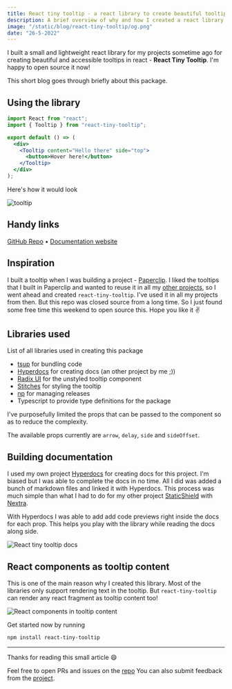 ```yaml
---
title: React tiny tooltip - a react library to create beautiful tooltips
description: A brief overview of why and how I created a react library to simplify building tooltips
image: "/static/blog/react-tiny-tooltip/og.png"
date: "26-5-2022"
---
```


I built a small and lightweight react library for my projects sometime ago for creating beautiful and accessible tooltips in react - **React
Tiny Tooltip**. I'm happy to open source it now!

This short blog goes through briefly about this package.

## Using the library

```jsx
import React from "react";
import { Tooltip } from "react-tiny-tooltip";

export default () => (
  <div>
    <Tooltip content="Hello there" side="top">
      <button>Hover here!</button>
    </Tooltip>
  </div>
);
```

Here's how it would look

<img src="/static/blog/react-tiny-tooltip/tooltip.png" alt="tooltip" />

## Handy links

[GitHub Repo](https://github.com/lalit2005/react-tiny-tooltip) &bull; [Documentation website](https://hyperdocs.netlify.app/rtt)

## Inspiration

I built a tooltip when I was building a project - [Paperclip](https://usepaperclip.now.sh). I liked the tooltips that I built in Paperclip and wanted to reuse it in all my [other projects](/projects), so I went ahead and created `react-tiny-tooltip`. I've used it in all my projects from then. But this repo was closed source from a long time. So I just found some free time this weekend to open source this. Hope you like it ✌️

## Libraries used

List of all libraries used in creating this package

- [tsup](https://npm.im/tsup) for bundling code
- [Hyperdocs](https://hyperdocs.netlify.app/rtt) for creating docs (an other project by me ;))
- [Radix UI](https://radix-ui.com) for the unstyled tooltip component
- [Stitches](https://stitches.dev) for styling the tooltip
- [np](https://github.com/sindresorhus/np) for managing releases
- Typescript to provide type definitions for the package

I've purposefully limited the props that can be passed to the component so as to reduce the complexity.

The available props currently are `arrow`, `delay`, `side` and `sideOffset`.

## Building documentation

I used my own project [Hyperdocs](https://hyperdocs.netlify.app) for creating docs for this project. I'm biased but I was able to complete the docs in no time. All I did was added a bunch of markdown files and linked it with Hyperdocs. This process was much simple than what I had to do for my other project [StaticShield](https://staticshield.vercel.app) with [Nextra](https://nextra.vercel.app).

With Hyperdocs I was able to add add code previews right inside the docs for each prop. This helps you play with the library while reading the docs along side.

<img
  src="/static/blog/react-tiny-tooltip/docs.png"
  alt="React tiny tooltip docs"
/>

## React components as tooltip content

This is one of the main reason why I created this library. Most of the libraries only support rendering text in the tooltip. But `react-tiny-tooltip` can render any react fragment as tooltip content too!

<img
  src="/static/blog/react-tiny-tooltip/playground.png"
  alt="React components in tooltip content"
/>

Get started now by running

```bash
npm install react-tiny-tooltip
```

---

Thanks for reading this small article 😄

Feel free to open PRs and issues on the [repo](https://github.com/lalit2005/react-tiny-tooltip)
You can also submit feedback from the [project](https://hyperdocs.netlify.app/rtt/docs).
